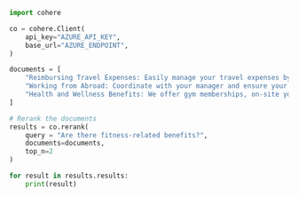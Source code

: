 ```python PYTHON
import cohere

co = cohere.Client(
    api_key="AZURE_API_KEY",
    base_url="AZURE_ENDPOINT",
)

documents = [
    "Reimbursing Travel Expenses: Easily manage your travel expenses by submitting them through our finance tool.",
    "Working from Abroad: Coordinate with your manager and ensure your availability during core hours.",
    "Health and Wellness Benefits: We offer gym memberships, on-site yoga classes, and comprehensive health insurance.",
]

# Rerank the documents
results = co.rerank(
    query = "Are there fitness-related benefits?",
    documents=documents,
    top_n=2
)

for result in results.results:
    print(result)
```